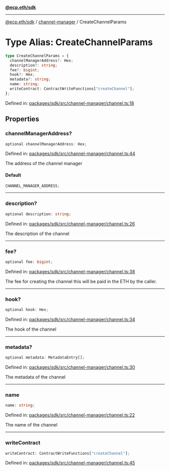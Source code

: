 [**@ecp.eth/sdk**](../../index.mdx)

---

[@ecp.eth/sdk](/sdk-reference/index.mdx) / [channel-manager](/sdk-reference/channel-manager/index.mdx) / CreateChannelParams

# Type Alias: CreateChannelParams

```ts
type CreateChannelParams = {
  channelManagerAddress?: Hex;
  description?: string;
  fee?: bigint;
  hook?: Hex;
  metadata?: string;
  name: string;
  writeContract: ContractWriteFunctions["createChannel"];
};
```

Defined in: [packages/sdk/src/channel-manager/channel.ts:18](https://github.com/ecp-eth/comments-monorepo/blob/main/packages/sdk/src/channel-manager/channel.ts#L18)

## Properties

### channelManagerAddress?

```ts
optional channelManagerAddress: Hex;
```

Defined in: [packages/sdk/src/channel-manager/channel.ts:44](https://github.com/ecp-eth/comments-monorepo/blob/main/packages/sdk/src/channel-manager/channel.ts#L44)

The address of the channel manager

#### Default

```ts
CHANNEL_MANAGER_ADDRESS;
```

---

### description?

```ts
optional description: string;
```

Defined in: [packages/sdk/src/channel-manager/channel.ts:26](https://github.com/ecp-eth/comments-monorepo/blob/main/packages/sdk/src/channel-manager/channel.ts#L26)

The description of the channel

---

### fee?

```ts
optional fee: bigint;
```

Defined in: [packages/sdk/src/channel-manager/channel.ts:38](https://github.com/ecp-eth/comments-monorepo/blob/main/packages/sdk/src/channel-manager/channel.ts#L38)

The fee for creating the channel this will be paid in the ETH by the caller.

---

### hook?

```ts
optional hook: Hex;
```

Defined in: [packages/sdk/src/channel-manager/channel.ts:34](https://github.com/ecp-eth/comments-monorepo/blob/main/packages/sdk/src/channel-manager/channel.ts#L34)

The hook of the channel

---

### metadata?

```ts
optional metadata: MetadataEntry[];
```

Defined in: [packages/sdk/src/channel-manager/channel.ts:30](https://github.com/ecp-eth/comments-monorepo/blob/main/packages/sdk/src/channel-manager/channel.ts#L30)

The metadata of the channel

---

### name

```ts
name: string;
```

Defined in: [packages/sdk/src/channel-manager/channel.ts:22](https://github.com/ecp-eth/comments-monorepo/blob/main/packages/sdk/src/channel-manager/channel.ts#L22)

The name of the channel

---

### writeContract

```ts
writeContract: ContractWriteFunctions["createChannel"];
```

Defined in: [packages/sdk/src/channel-manager/channel.ts:45](https://github.com/ecp-eth/comments-monorepo/blob/main/packages/sdk/src/channel-manager/channel.ts#L45)
